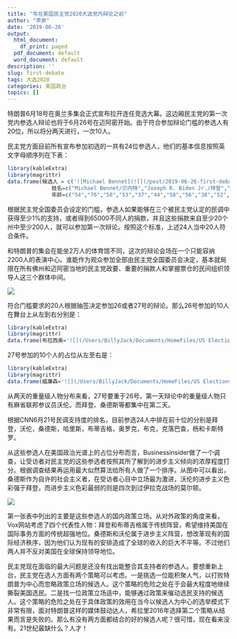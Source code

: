 ```yaml
---
title: "写在美国民主党2020大选党内辩论之前"
author: "李泉"
date: '2019-06-26'
output:
  html_document:
    df_print: paged
  pdf_document: default
  word_document: default
description: ''
slug: first-debate
tags: 大选2020
categories: 美国政治
topics: []
---
```



特朗普6月18号在奥兰多集会正式宣布拉开连任竞选大幕。这边厢民主党的第一次党内参选人辩论也将于6月26号在迈阿密开始。由于符合参加辩论门槛的参选人有20位，所以将分两天进行，一次10人。

民主党方面目前所有宣布参加初选的一共有24位参选人，他们的基本信息按照英文字母顺序列在下表：

```r
library(kableExtra)
library(magrittr)
data.frame(候选人 = c('![Michael Bennet](![](/post/2019-06-26-first-debate_files/bennet-2.png){width=40%}','![Joseph R. Biden](/Users/BillyJack/Documents/HomeFiles/US Elections Project/biden.png){width=40%}','![Cory Booker](/Users/BillyJack/Documents/HomeFiles/US Elections Project/booker-2.png){width=40%}','![Steve Bullock](/Users/BillyJack/Documents/HomeFiles/US Elections Project/bullock-2.png){width=40%}','![Pete Buttigieg](/Users/BillyJack/Documents/HomeFiles/US Elections Project/buttigieg-2.png){width=40%}','![Julian Castro](/Users/BillyJack/Documents/HomeFiles/US Elections Project/castro-2.png){width=40%}','![bill de Blasio](/Users/BillyJack/Documents/HomeFiles/US Elections Project/blasio-2.png){width=40%}','![John Delaney](/Users/BillyJack/Documents/HomeFiles/US Elections Project/delaney-2.png){width=40%}','![Tulsi Gabbard](/Users/BillyJack/Documents/HomeFiles/US Elections Project/gabbard-2.png){width=40%}','![Kirsten Gillibrand](/Users/BillyJack/Documents/HomeFiles/US Elections Project/gillibrand-2.png){width=40%}','![Kamala Harris](/Users/BillyJack/Documents/HomeFiles/US Elections Project/harris-2.png){width=40%}','![John Hickenlooper](/Users/BillyJack/Documents/HomeFiles/US Elections Project/hickenlooper-2.png){width=40%}','![Jay Inslee](/Users/BillyJack/Documents/HomeFiles/US Elections Project/inslee-2.png){width=40%}','![Amy Klobuchar](/Users/BillyJack/Documents/HomeFiles/US Elections Project/klobuchar-2.png){width=40%}','![Wayne Messam](/Users/BillyJack/Documents/HomeFiles/US Elections Project/messam.png){width=40%}','![Seth Moulton](/Users/BillyJack/Documents/HomeFiles/US Elections Project/moulton-2.png){width=40%}','![Beto O\'Rourke](/Users/BillyJack/Documents/HomeFiles/US Elections Project/orourke-2.png){width=40%}','![Tim Ryan](/Users/BillyJack/Documents/HomeFiles/US Elections Project/ryan-2.png){width=40%}','![Bernie Sanders](/Users/BillyJack/Documents/HomeFiles/US Elections Project/sanders-2.png){width=40%}','![Joe Sestak](/Users/BillyJack/Documents/HomeFiles/US Elections Project/sestak.png){width=40%}','![Eric Swalwell](/Users/BillyJack/Documents/HomeFiles/US Elections Project/swalwell-2.png){width=40%}','![Elizabeth Warren](/Users/BillyJack/Documents/HomeFiles/US Elections Project/warren-2.png){width=40%}','![Marianne Williamson](/Users/BillyJack/Documents/HomeFiles/US Elections Project/williamson-2.png){width=40%}','![Andrew Yang](/Users/BillyJack/Documents/HomeFiles/US Elections Project/yang-2.png){width=40%}'),
              姓名=c("Michael Bennet/贝内特","Joseph R. Biden Jr./拜登","Cory Booker/布克","Steve Bullock/布洛克","Pete Buttigieg/布蒂吉格","Julian Castro/卡斯特罗","Bill de Blasio/布拉西奥","John Delaney/德莱尼","Tulsi Gabbard/加伯德","Kirsten Gillibrand/吉列布兰德","Kamala Harris/哈里斯","John Hickenlooper/希肯卢珀","Jay Inslee/英斯利","Amy Klobuchar/克洛巴查","Wayne Messam/梅瑟姆","Seth Moulton/莫尔顿","Beto O\'Rourke/奥罗克","Tim Ryan/瑞安","Bernie Sanders/桑德斯","Joe Sestak/塞斯塔克","Eric Swalwell/斯沃韦尔","Elizabeth Warren/沃伦","Marianne Williamson/威廉森","Andrew Yang/杨"),
              年龄=c("54","76","50","53","37","44","58","56","38","52","54","67","68","59","45","40","46","45","77","67","38","70","66","44"),参选时间=c("2019.5.2","2019.4.25","2019.2.1","2019.5.14","2019.4.14","2019.1.12","2019.5.16","2017.7.28","2019.1.17","2019. 1.15","2019.1.21","2919.3.4","2019.3.1","2019.2.10","2019.3.28","219.4.22","2019.3.14","2019.4.4","2019.2.19","2019.6.23","2019.4.8","2019.2.9","2019.1.30","2017.11.6"),经历=c("科罗拉多州参议员","特拉华州参议员，副总统","新泽西州联邦参议员","蒙大拿州州长","印第安纳州南岸市市长,老兵","圣安东尼奥市前市长，前联邦住房部部长","纽约市市长","马里兰州前众议员","夏威夷州联邦众议员,国民警卫队老兵","纽约州联邦参议员","加州联邦参议员、加州前司法部长","科罗拉多州前州长","华盛顿州州长","明尼苏达州联邦参议员","佛罗里达州Miramar市市长","麻省联邦众议员,伊战老兵","前得州联邦众议员","俄亥俄州联邦众议员","佛蒙特州联邦参议员","宾州前联邦众议员，退役海军上将","加州联邦众议员","麻省联邦参议员,哈佛大学教授","畅销书作家","前高科技公司老板"), 主张=c("加大基建投资，2013年曾参与起草移民改革法","重建美国的世界地位，恢复制造业","刑事司法改革，团结国家,奥巴马范","竞选献金改革，加强幼儿早教","应对气候变化，经济机会，主打新世代牌","普惠学前教育，普惠医疗，移民改革","加强学前教育","普惠医保","反对海外军事干涉","女性平权","为中产阶级减税、民权议题","扩大低收入人群医保，同性恋权利和枪支管制","应对气候变化，可再生能源","应对阿片和毒品滥用危机，降低药价","取消4400万美国人1.5万亿的学生贷款","新对外政策和国家安全及防务政策","移民改革，大麻合法化，农村医疗","修订贸易协议，打击中国操纵货币，加强工会权利","民主社会主义者，全民医保，大学免费，绿色新政，15美元最低时薪","应对气候变化，重振美国的世界地位","全国禁止攻击性武器，加大医学研究","反对大公司和政治腐败导致的收入不平等","为奴隶制赔偿1000亿美元","每人每月1000美元基本收入")) %>% kable() %>% kable_styling(bootstrap_options = c("striped", "hover", "responsive"))


```


根据民主党全国委员会设定的门槛，参选人如果能够在三个被民主党认定的民调中获得至少1%的支持，或者得到65000不同人的捐款，并且这些捐款来自至少20个州中至少200人，就可以参加第一次辩论。按照这个标准，上述24人当中20人符合条件。

和特朗普的集会在能坐2万人的体育馆不同，这次的辩论会场在一个只能容纳2200人的表演中心。谁能作为观众参加全部由民主党全国委员会决定，基本就局限在所有佛州和迈阿密当地的民主党政要、重要的捐款人和掌握票仓的民间组织领导人这三个群体中间。

![](/post/2019-06-26-first-debate_files/debatescene.png)




符合门槛要求的20人根据抽签决定参加26或者27号的辩论。那么26号参加的10人在舞台上从左到右分别是：

```r
library(kableExtra)
library(magrittr)
data.frame(布拉西奥='![](/Users/BillyJack/Documents/HomeFiles/US Elections Project/blasio-2.png){width=40%}',瑞安='![](/Users/BillyJack/Documents/HomeFiles/US Elections Project/ryan-2.png){width=40%}',卡斯特罗='![](/Users/BillyJack/Documents/HomeFiles/US Elections Project/castro-2.png){width=40%}',布克='![](/Users/BillyJack/Documents/HomeFiles/US Elections Project/booker-2.png){width=40%}',沃伦='![](/Users/BillyJack/Documents/HomeFiles/US Elections Project/warren-2.png){width=40%}',奥罗克='![](/Users/BillyJack/Documents/HomeFiles/US Elections Project/orourke-2.png){width=40%}',克洛巴查='![](/Users/BillyJack/Documents/HomeFiles/US Elections Project/klobuchar-2.png){width=40%}',加伯德='![](/Users/BillyJack/Documents/HomeFiles/US Elections Project/gabbard-2.png){width=40%}',英斯利='![](/Users/BillyJack/Documents/HomeFiles/US Elections Project/inslee-2.png){width=40%}',德莱尼='![](/Users/BillyJack/Documents/HomeFiles/US Elections Project/delaney-2.png){width=40%}')%>% kable()
```



27号参加的10个人的占位从左至右是：



```r
library(kableExtra)
library(magrittr)
data.frame(威廉森='![](/Users/BillyJack/Documents/HomeFiles/US Elections Project/williamson-2.png){width=40%}',希肯卢珀='![](/Users/BillyJack/Documents/HomeFiles/US Elections Project/hickenlooper-2.png){width=40%}',杨='![](/Users/BillyJack/Documents/HomeFiles/US Elections Project/yang-2.png){width=40%}',布蒂吉格='![](/Users/BillyJack/Documents/HomeFiles/US Elections Project/buttigieg-2.png){width=40%}',拜登='![](/Users/BillyJack/Documents/HomeFiles/US Elections Project/biden.png){width=40%}',桑德斯='![](/Users/BillyJack/Documents/HomeFiles/US Elections Project/sanders-2.png){width=40%}',哈里斯='![](/Users/BillyJack/Documents/HomeFiles/US Elections Project/harris-2.png){width=40%}',吉列布兰德='![](/Users/BillyJack/Documents/HomeFiles/US Elections Project/gillibrand-2.png){width=40%}',贝内特='![](/Users/BillyJack/Documents/HomeFiles/US Elections Project/bennet-2.png){width=40%}',斯沃韦尔='![](/Users/BillyJack/Documents/HomeFiles/US Elections Project/swalwell-2.png){width=40%}')%>% kable()
```




从两天的重量级人物分布来看，27号要重于26号。第一天辩论中的重量级人物只有麻省联邦参议员沃伦。而拜登、桑德斯等都集中在第二天。

根据CNN6月21号民调支持度的排名，目前参选24人中排在前十位的分别是拜登，沃伦，桑德斯，哈里斯，布蒂吉格，奥罗克，布克，克落巴查，杨和卡斯特罗。

从这些参选人在美国政治光谱上的占位分布而言，Businessinsider做了一个调查，让受访者对民主党的这些参选者按照其所了解到的进步主义倾向的浓厚程度打分。根据调查结果再运用最大似然算法给所有人做了一个排序。从图中可以看出，桑德斯作为自许的社会主义者，在受访者心目中立场最为激进，沃伦的进步主义色彩强于拜登，而进步主义色彩最弱的则是四次到过伊拉克战场的莫尔顿。

![](/post/2019-06-26-first-debate_files/ranking2.png)


第一张表中列出的主要是这些参选人的国内政策立场。从对外政策的角度来看，Vox网站考虑了四个代表性人物：拜登和布蒂吉格属于传统阵营，希望维持美国在国际事务方面的传统超强地位。桑德斯和沃伦属于进步主义阵营，想改革现有的国际经济秩序，因为他们认为现有的安排造成了全球的收入的巨大不平等。不过他们两人并不反对美国在全球保持领导地位。


民主党现在面临的最大问题是还没有找出能整合其支持者的参选人。要想重新上台，民主党在选人方面有两个策略可以考虑。一是挑选一位能积聚人气，以打败特朗普为中心而忽略政策立场的候选人。这个策略的危险之处在于会最大程度地继续撕裂美国选民。二是找一位政策立场适中，能够通过政策来催动选民支持的候选人。这个策略的危险之处在于具体政策的效用在当今以候选人为中心的选举模式下非常有限，面对特朗普这样的媒体鼓动达人，希拉里2016年选择第二个策略从结果而言是失败的。那么有没有两方面都结合的好的候选人呢？很可惜，现在看来没有。21世纪最缺什么？人才！

